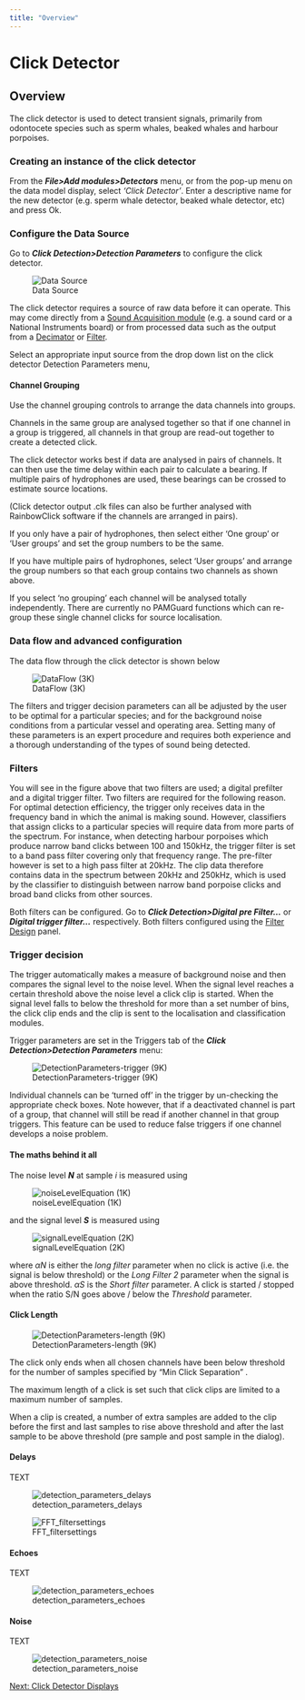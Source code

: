 ```yaml
---
title: "Overview"
---
```

Click Detector
==============

Overview
--------

The click detector is used to detect transient signals, primarily from odontocete species such as sperm whales, beaked whales and harbour porpoises.

  

### Creating an instance of the click detector

From the **_File>Add modules>Detectors_** menu, or from the pop-up menu on the data model display, select _'Click Detector'_. Enter a descriptive name for the new detector (e.g. sperm whale detector, beaked whale detector, etc) and press Ok.

  

### Configure the Data Source

Go to **_Click Detection>Detection Parameters_** to configure the click detector.

  
![Data Source](images/detection_parameters_source.png)  
  

The click detector requires a source of raw data before it can operate. This may come directly from a [Sound Acquisition module](../../../sound_processing/AcquisitionHelp/docs/AcquisitionOverview.html) (e.g. a sound card or a National Instruments board) or from processed data such as the output from a [Decimator](../../../sound_processing/decimatorHelp/docs/decimator_decimator.html) or [Filter](../../../sound_processing/FiltersHelp/Docs/Filters_filters.html).

Select an appropriate input source from the drop down list on the click detector Detection Parameters menu,

#### Channel Grouping

Use the channel grouping controls to arrange the data channels into groups.

Channels in the same group are analysed together so that if one channel in a group is triggered, all channels in that group are read-out together to create a detected click.

The click detector works best if data are analysed in pairs of channels. It can then use the time delay within each pair to calculate a bearing. If multiple pairs of hydrophones are used, these bearings can be crossed to estimate source locations.

(Click detector output .clk files can also be further analysed with RainbowClick software if the channels are arranged in pairs).

If you only have a pair of hydrophones, then select either 'One group' or 'User groups' and set the group numbers to be the same.

If you have multiple pairs of hydrophones, select 'User groups' and arrange the group numbers so that each group contains two channels as shown above.

If you select 'no grouping' each channel will be analysed totally independently. There are currently no PAMGuard functions which can re-group these single channel clicks for source localisation.

### Data flow and advanced configuration

The data flow through the click detector is shown below

  
![DataFlow (3K)](images/DataFlow.png)  
  

The filters and trigger decision parameters can all be adjusted by the user to be optimal for a particular species; and for the background noise conditions from a particular vessel and operating area. Setting many of these parameters is an expert procedure and requires both experience and a thorough understanding of the types of sound being detected.

  

### Filters

You will see in the figure above that two filters are used; a digital prefilter and a digital trigger filter. Two filters are required for the following reason. For optimal detection efficiency, the trigger only receives data in the frequency band in which the animal is making sound. However, classifiers that assign clicks to a particular species will require data from more parts of the spectrum. For instance, when detecting harbour porpoises which produce narrow band clicks between 100 and 150kHz, the trigger filter is set to a band pass filter covering only that frequency range. The pre-filter however is set to a high pass filter at 20kHz. The clip data therefore contains data in the spectrum between 20kHz and 250kHz, which is used by the classifier to distinguish between narrow band porpoise clicks and broad band clicks from other sources.

Both filters can be configured. Go to **_Click Detection>Digital pre Filter..._** or **_Digital trigger filter..._** respectively. Both filters configured using the [Filter Design](../../../sound_processing/FiltersHelp/Docs/Filters_panel.html) panel.

  

### Trigger decision

The trigger automatically makes a measure of background noise and then compares the signal level to the noise level. When the signal level reaches a certain threshold above the noise level a click clip is started. When the signal level falls to below the threshold for more than a set number of bins, the click clip ends and the clip is sent to the localisation and classification modules.

Trigger parameters are set in the Triggers tab of the **_Click Detection>Detection Parameters_** menu:

  
![DetectionParameters-trigger (9K)](images/DetectionParameters-trigger.png)

Individual channels can be 'turned off' in the trigger by un-checking the appropriate check boxes. Note however, that if a deactivated channel is part of a group, that channel will still be read if another channel in that group triggers. This feature can be used to reduce false triggers if one channel develops a noise problem.

  

#### The maths behind it all

The noise level _**N**_ at sample _i_ is measured using

  
![noiseLevelEquation (1K)](images/noiseLevelEquation.png)

and the signal level _**S**_ is measured using

  
![signalLevelEquation (2K)](images/signalLevelEquation.png)

where _αN_ is either the _long filter_ parameter when no click is active (i.e. the signal is below threshold) or the _Long Filter 2_ parameter when the signal is above threshold. _αS_ is the _Short filter_ parameter. A click is started / stopped when the ratio S/N goes above / below the _Threshold_ parameter.

  

#### Click Length

![DetectionParameters-length (9K)](images/DetectionParameters-length.png)  
  

The click only ends when all chosen channels have been below threshold for the number of samples specified by "Min Click Separation" .

The maximum length of a click is set such that click clips are limited to a maximum number of samples.

When a clip is created, a number of extra samples are added to the clip before the first and last samples to rise above threshold and after the last sample to be above threshold (pre sample and post sample in the dialog).

  

#### Delays

TEXT

![detection_parameters_delays](images/detection_parameters_delays.png)  
  
![FFT_filtersettings](images/FFT_filtersettings.png)

#### Echoes

TEXT

![detection_parameters_echoes](images/detection_parameters_echoes.png)

#### Noise

TEXT

![detection_parameters_noise](images/detection_parameters_noise.png)  
  

[Next: Click Detector Displays](ClickDetector_clickDetectorDisplays.html)
